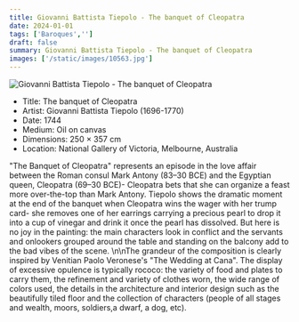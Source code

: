 ```yaml
---
title: Giovanni Battista Tiepolo - The banquet of Cleopatra
date: 2024-01-01
tags: ['Baroques','']
draft: false
summary: Giovanni Battista Tiepolo - The banquet of Cleopatra
images: ['/static/images/10563.jpg']
---
```


![Giovanni Battista Tiepolo - The banquet of Cleopatra](/static/images/10563.jpg)

* Title: The banquet of Cleopatra
* Artist: Giovanni Battista Tiepolo (1696-1770)
* Date: 1744
* Medium: Oil on canvas
* Dimensions: 250 × 357 cm
* Location: National Gallery of Victoria, Melbourne, Australia

\"The Banquet of Cleopatra\" represents an episode in the love affair between the Roman consul Mark Antony (83–30 BCE) and the Egyptian queen, Cleopatra (69–30 BCE)- Cleopatra bets that she can organize a feast more over-the-top than Mark Antony. Tiepolo shows the dramatic moment at the end of the banquet when Cleopatra wins the wager with her trump card- she removes one of her earrings carrying a precious pearl to drop it into a cup of vinegar and drink it once the pearl has dissolved. But here is no joy in the painting: the main characters look in conflict and the servants and onlookers grouped around the table and standing on the balcony add to the bad vibes of the scene. \n\nThe grandeur of the composition is clearly inspired by Venitian Paolo Veronese's  \"The Wedding at Cana\". The display of excessive opulence is typically rococo: the variety of food and plates to carry them, the refinement and variety of clothes worn, the wide range of colors used, the details in the architecture and interior design such as the beautifully tiled floor and the collection of characters (people of all stages and wealth, moors, soldiers,a dwarf, a dog, etc).
